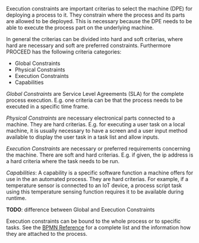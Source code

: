 Execution constraints are important criterias to select the machine (DPE) for deploying a process to it. They constrain where the process and its parts are allowed to be deployed. This is necessary because the DPE needs to be able to execute the process part on the underlying machine.

In general the criterias can be divided into hard and soft criterias, where hard are necessary and soft are preferred constraints. Furthermore PROCEED has the following criteria categories:

- Global Constraints
- Physical Constraints
- Execution Constraints
- Capabilities

_Global Constraints_ are Service Level Agreements (SLA) for the complete process execution. E.g. one criteria can be that the process needs to be executed in a specific time frame.

_Physical Constraints_ are necessary electronical parts connected to a machine. They are hard criterias. E.g. for executing a user task on a local machine, it is usually necessary to have a screen and a user input method available to display the user task in a task list and allow inputs.

_Execution Constraints_ are necessary or preferred requirements concerning the machine. There are soft and hard criterias. E.g. if given, the ip address is a hard criteria where the task needs to be run.

_Capabilities_: A capability is a specific software function a machine offers for use in the an automated process. They are hard criterias. For example, if a temperature sensor is connected to an IoT device, a process script task using this temperature sensing function requires it to be available during runtime.

**TODO**: difference between Global and Execution Constraints

Execution constraints can be bound to the whole process or to specific tasks. See the [BPMN Reference](../bpmn/bpmn-constraints.md) for a complete list and the information how they are attached to the process.
